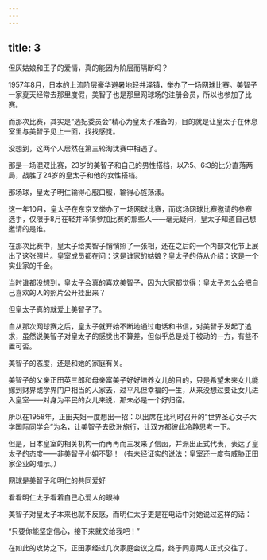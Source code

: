 ```yaml
---
---
---
```

title: 3
---



但灰姑娘和王子的爱情，真的能因为阶层而隔断吗？

1957年8月，日本的上流阶层豪华避暑地轻井泽镇，举办了一场网球比赛。美智子一家夏天经常去那里度假，美智子也是那里网球场的注册会员，所以也参加了比赛。

而那次比赛，其实是“选妃委员会”精心为皇太子准备的，目的就是让皇太子在休息室里与美智子见上一面，找找感觉。

没想到，这两个人居然在第三轮淘汰赛中相遇了。

那是一场混双比赛，23岁的美智子和自己的男性搭档，以7∶5、6∶3的比分直落两局，战胜了24岁的皇太子和他的女性搭档。

那场球，皇太子明仁输得心服口服，输得心旌荡漾。

这一年10月，皇太子在东京又举办了一场网球比赛，而这场网球比赛邀请的参赛选手，仅限于8月在轻井泽镇参加比赛的那些人——毫无疑问，皇太子知道自己想邀请的是谁。

在那次比赛中，皇太子给美智子悄悄照了一张相，还在之后的一个内部文化节上展出了这张照片。皇室成员都在问：这是谁家的姑娘？皇太子的侍从介绍：这是一个实业家的千金。

当时谁都没想到，皇太子会真的喜欢美智子，因为大家都觉得：皇太子怎么会把自己喜欢的人的照片公开挂出来？

但皇太子真的就爱上美智子了。

自从那次网球赛之后，皇太子就开始不断地通过电话和书信，对美智子发起了追求，虽然说美智子对皇太子的感觉也不算差，但似乎总是处于被动的一方，有些不置可否。

美智子的态度，还是和她的家庭有关。

美智子的父亲正田英三郎和母亲富美子好好培养女儿的目的，只是希望未来女儿能嫁到财界或学界门户相当的人家去，过平凡但幸福的一生，从来没想过要让女儿进入皇室——对身为平民的女儿来说，那未必是一个好归宿。

所以在1958年，正田夫妇一度想出一招：以出席在比利时召开的“世界圣心女子大学国际同学会”为名，让美智子去欧洲旅行，让双方都彼此冷静思考一下。

但是，日本皇室的相关机构一而再再而三发来了信函，并派出正式代表，表达了皇太子的态度——非美智子小姐不娶！（有未经证实的说法：皇室还一度有威胁正田家企业的暗示。）

网球是美智子和明仁的共同爱好



看看明仁太子看着自己心爱人的眼神



美智子对皇太子本来也就不反感，而明仁太子更是在电话中对她说过这样的话：

“只要你能坚定信心，接下来就交给我吧！”

在如此的攻势之下，正田家经过几次家庭会议之后，终于同意两人正式交往了。